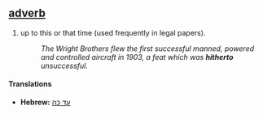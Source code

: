 == [[adverb]] ==
# up to this or that time (used frequently in legal papers).
#:''The Wright Brothers flew the first successful manned, powered and controlled aircraft in 1903, a feat which was '''hitherto''' unsuccessful.''

====Translations====
*'''Hebrew:''' [[עד כה]]